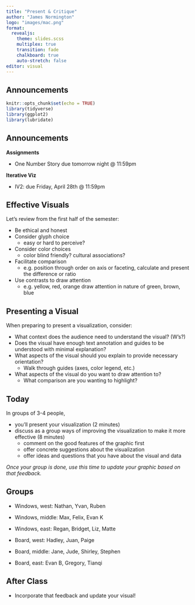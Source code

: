 ```yaml
---
title: "Present & Critique"
author: "James Normington"
logo: "images/mac.png"
format: 
  revealjs:
    theme: slides.scss
    multiplex: true
    transition: fade
    chalkboard: true
    auto-stretch: false
editor: visual
---
```


## Announcements {.unnumbered .smaller}

```r
knitr::opts_chunk$set(echo = TRUE)
library(tidyverse)
library(ggplot2)
library(lubridate)
```

## Announcements {.unnumbered .smaller}

**Assignments**

-   One Number Story due tomorrow night \@ 11:59pm

**Iterative Viz**

-   IV2: due Friday, April 28th \@ 11:59pm

## Effective Visuals {.smaller}

Let's review from the first half of the semester:

-   Be ethical and honest
-   Consider glyph choice
    -   easy or hard to perceive?
-   Consider color choices
    -   color blind friendly? cultural associations?
-   Facilitate comparison
    -   e.g. position through order on axis or faceting, calculate and present the difference or ratio
-   Use contrasts to draw attention
    -   e.g. yellow, red, orange draw attention in nature of green, brown, blue

## Presenting a Visual {.smaller}

When preparing to present a visualization, consider:

-   What context does the audience need to understand the visual? (W's?)
-   Does the visual have enough text annotation and guides to be understood with minimal explanation?
-   What aspects of the visual should you explain to provide necessary orientation?
    -   Walk through guides (axes, color legend, etc.)
-   What aspects of the visual do you want to draw attention to?
    -   What comparison are you wanting to highlight?

## Today

In groups of 3-4 people,

-   you'll present your visualization (2 minutes)
-   discuss as a group ways of improving the visualization to make it more effective (8 minutes)
    -   comment on the good features of the graphic first
    -   offer concrete suggestions about the visualization
    -   offer ideas and questions that you have about the visual and data

*Once your group is done, use this time to update your graphic based on that feedback.*

## Groups

-   Windows, west: Nathan, Yvan, Ruben

-   Windows, middle: Max, Felix, Evan K

-   Windows, east: Regan, Bridget, Liz, Matte

-   Board, west: Hadley, Juan, Paige

-   Board, middle: Jane, Jude, Shirley, Stephen

-   Board, east: Evan B, Gregory, Tianqi

## After Class {.unnumbered}

-   Incorporate that feedback and update your visual!

